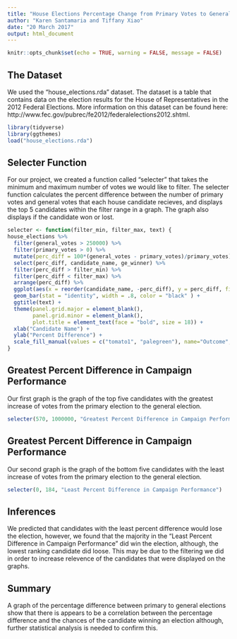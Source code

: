 ```yaml
---
title: "House Elections Percentage Change from Primary Votes to General Votes"
author: "Karen Santamaria and Tiffany Xiao"
date: "20 March 2017"
output: html_document
---
```


```r
knitr::opts_chunk$set(echo = TRUE, warning = FALSE, message = FALSE)
```

## The Dataset
We used the "house_elections.rda" dataset. The dataset is a table that contains data on the election results for the House of Representatives in the 2012 Federal Elections. More information on this dataset can be found here: http://www.fec.gov/pubrec/fe2012/federalelections2012.shtml.
```r
library(tidyverse)
library(ggthemes)
load("house_elections.rda")
```

## Selecter Function
For our project, we created a function called "selecter" that takes the minimum and maximum number of votes we would like to filter. The selecter function calculates the percent difference between the number of primary votes and general votes that each house candidate recieves, and displays the top 5 candidates within the filter range in a graph. The graph also displays if the candidate won or lost. 

```r
selecter <- function(filter_min, filter_max, text) {
house_elections %>%
  filter(general_votes > 250000) %>%
  filter(primary_votes > 0) %>%
  mutate(perc_diff = 100*(general_votes - primary_votes)/primary_votes) %>%
  select(perc_diff, candidate_name, ge_winner) %>%
  filter(perc_diff > filter_min) %>%
  filter(perc_diff < filter_max) %>%
  arrange(perc_diff) %>% 
  ggplot(aes(x = reorder(candidate_name, -perc_diff), y = perc_diff, fill = ge_winner)) +
  geom_bar(stat = "identity", width = .8, color = "black" ) +
  ggtitle(text) +
  theme(panel.grid.major = element_blank(),
        panel.grid.minor = element_blank(),
        plot.title = element_text(face = "bold", size = 18)) + 
  xlab("Candidate Name") +
  ylab("Percent Difference") +
  scale_fill_manual(values = c("tomato1", "palegreen"), name="Outcome", breaks=c("N", "W"), labels=c("Lost", "Won")) 
}
```

## Greatest Percent Difference in Campaign Performance
Our first graph is the graph of the top five candidates with the greatest increase of votes from the primary election to the general election. 
```r
selecter(570, 1000000, "Greatest Percent Difference in Campaign Performance")
```

## Greatest Percent Difference in Campaign Performance
Our second graph is the graph of the bottom five candidates with the least increase of votes from the primary election to the general election. 
```r
selecter(0, 184, "Least Percent Difference in Campaign Performance")
```

## Inferences
We predicted that candidates with the least percent difference would lose the election, however, we found that the majority in the "Least Percent Difference in Campaign Performance" did win the election, although, the lowest ranking candidate did loose. This may be due to the filtering we did in order to increase relevence of the candidates that were displayed on the graphs.  

## Summary
A graph of the percentage difference between primary to general elections show that there is appears to be a correlation between the percentage difference and the chances of the candidate winning an election although, further statistical analysis is needed to confirm this.
